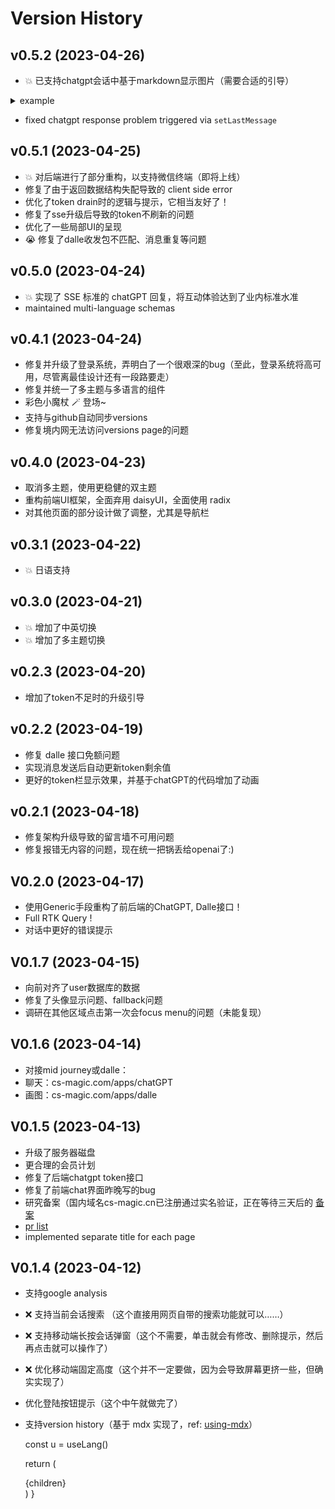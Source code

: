 
# Version History

## v0.5.2 (2023-04-26)

- :boom: 已支持chatgpt会话中基于markdown显示图片（需要合适的引导）
<details>
	<summary>example</summary>

	![chatgpt-image-response.png](/screenshots/chatgpt-image-response.png)
</details>

- fixed chatgpt response problem triggered via `setLastMessage`

## v0.5.1 (2023-04-25)

- :boom: 对后端进行了部分重构，以支持微信终端（即将上线）
- 修复了由于返回数据结构失配导致的 client side error
- 优化了token drain时的逻辑与提示，它相当友好了！
- 修复了sse升级后导致的token不刷新的问题
- 优化了一些局部UI的呈现
- :sob: 修复了dalle收发包不匹配、消息重复等问题

## v0.5.0 (2023-04-24)

- :boom: 实现了 SSE 标准的 chatGPT 回复，将互动体验达到了业内标准水准
- maintained multi-language schemas

## v0.4.1 (2023-04-24)

- 修复并升级了登录系统，弄明白了一个很艰深的bug（至此，登录系统将高可用，尽管离最佳设计还有一段路要走）
- 修复并统一了多主题与多语言的组件
- 彩色小魔杖 :magic_wand: 登场~
- 支持与github自动同步versions
- 修复境内网无法访问versions page的问题

## v0.4.0 (2023-04-23)

- 取消多主题，使用更稳健的双主题
- 重构前端UI框架，全面弃用 daisyUI，全面使用 radix
- 对其他页面的部分设计做了调整，尤其是导航栏

## v0.3.1 (2023-04-22)

- :boom: 日语支持

## v0.3.0 (2023-04-21)

- :boom: 增加了中英切换
- :boom: 增加了多主题切换

## v0.2.3 (2023-04-20)

- 增加了token不足时的升级引导

## v0.2.2 (2023-04-19)

- 修复 dalle 接口免额问题
- 实现消息发送后自动更新token剩余值
- 更好的token栏显示效果，并基于chatGPT的代码增加了动画

## v0.2.1 (2023-04-18)

- 修复架构升级导致的留言墙不可用问题
- 修复报错无内容的问题，现在统一把锅丢给openai了:)

## V0.2.0 (2023-04-17)

- 使用Generic手段重构了前后端的ChatGPT, Dalle接口！
- Full RTK Query !
- 对话中更好的错误提示

## V0.1.7 (2023-04-15)

- 向前对齐了user数据库的数据
- 修复了头像显示问题、fallback问题
- 调研在其他区域点击第一次会focus menu的问题（未能复现）

## V0.1.6 (2023-04-14)

- 对接mid journey或dalle：
- 聊天：cs-magic.com/apps/chatGPT
- 画图：cs-magic.com/apps/dalle

## V0.1.5 (2023-04-13)

- 升级了服务器磁盘
- 更合理的会员计划
- 修复了后端chatgpt token接口
- 修复了前端chat界面昨晚写的bug
- 研究备案（国内域名cs-magic.cn已注册通过实名验证，正在等待三天后的 [备案](https://beian.aliyun.com/pcContainer/formpage?page=selfBa&pageAction=init&orderType=100)
- [pr list](https://cs-magic.com/wall-messages)
- implemented separate title for each page

## V0.1.4 (2023-04-12)

- 支持google analysis
- :x: 支持当前会话搜索 （这个直接用网页自带的搜索功能就可以……）
- :x: 支持移动端长按会话弹窗（这个不需要，单击就会有修改、删除提示，然后再点击就可以操作了）
- :x: 优化移动端固定高度（这个并不一定要做，因为会导致屏幕更挤一些，但确实实现了）
- 优化登陆按钮提示（这个中午就做完了）
- 支持version history（基于 mdx 实现了，ref: [using-mdx](https://nextjs.org/docs/advanced-features/using-mdx)）



	const u = useLang()
	
	return (
		<RootLayout title={u.routers.about.versions}>
			<article className="max-w-[720px] mx-auto prose dark:prose-invert">
				{children}
			</article>
		</RootLayout>
	)
}
